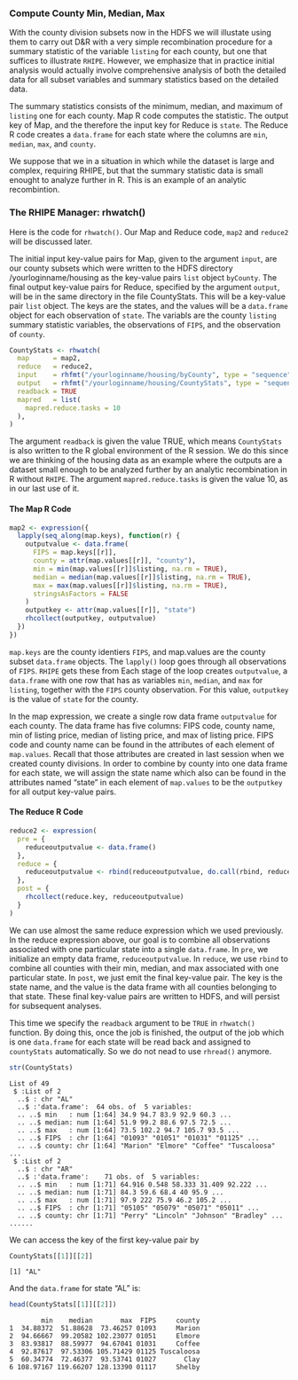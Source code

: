 ### Compute County Min, Median, Max ###

With the county division subsets now in the HDFS we will illustate using them
to carry out D&amp;R with a very simple recombination procedure for a summary
statistic of the variable `listing` for each county, but one that suffices to
illustrate
`RHIPE`.  However, we emphasize that in practice initial analysis would
actually involve comprehensive analysis of both the detailed data for all
subset variables and summary statistics based on the detailed data.

The summary statistics consists of the minimum, median, and maximum of
`listing` one for each county. Map R code computes the statistic.
The output key of Map, and the therefore the input key for Reduce is `state`.
The Reduce R code creates a `data.frame` for each state
where the columns are `min`, `median`, `max`, and `county`.

We suppose that we in a situation in which while the dataset is large and
complex, requiring RHIPE, but that the summary statistic data is small enought
to analyze further in R. This is an example of an analytic recombintion.

### The RHIPE Manager: rhwatch() ####

Here is the code for `rhwatch()`. Our Map and Reduce code,
`map2` and `reduce2` will be discussed later.

The initial input key-value pairs for Map, given to the argument `input`,
are our county subsets which were written to the HDFS directory
/yourloginname/housing  as the key-value pairs `list` object `byCounty`. 
The final output key-value pairs for Reduce, specified by the argument
`output`, will be in the same directory in the file CountyStats.
This will be a key-value pair `list` object. The keys are the states, and the
values will be a `data.frame` object for each observation of `state`. The
variabls are the county `listing` summary statistic variables,
the observations of `FIPS`, and the observation of `county`.

```r
CountyStats <- rhwatch(
  map      = map2,
  reduce   = reduce2,
  input    = rhfmt("/yourloginname/housing/byCounty", type = "sequence"),
  output   = rhfmt("/yourloginname/housing/CountyStats", type = "sequence"),
  readback = TRUE
  mapred   = list( 
    mapred.reduce.tasks = 10
  ),
)
```
The argument `readback` is given the value TRUE, which means `CountyStats` is
also written to the R global environment of the R session. We do this since we
are thinking of the housing data as an example where the outputs are a dataset
small enough to be analyzed further by an analytic recombination in R without
`RHIPE`. The argument `mapred.reduce.tasks` is given the value 10, as in
our last use of it.


#### The Map R Code ####

```r
map2 <- expression({
  lapply(seq_along(map.keys), function(r) {
    outputvalue <- data.frame(
      FIPS = map.keys[[r]],
      county = attr(map.values[[r]], "county"),
      min = min(map.values[[r]]$listing, na.rm = TRUE),
      median = median(map.values[[r]]$listing, na.rm = TRUE),
      max = max(map.values[[r]]$listing, na.rm = TRUE),
      stringsAsFactors = FALSE
    )
    outputkey <- attr(map.values[[r]], "state")
    rhcollect(outputkey, outputvalue)
  })
})
```

`map.keys` are the county identiers `FIPS`, and map.values are the county
subset `data.frame` objects.  The `lapply()` loop goes through all
observations of `FIPS`. `RHIPE` gets these from 
Each stage of the loop creates `outputvalue`,
a `data.frame` with one row that has as variables `min`, `median`, and `max`
for `listing`, together with the `FIPS` county observation. 
For this value, `outputkey` is the value of `state` for the county.


In the map expression, we create a single row data frame `outputvalue` for each county. The data frame has five
columns: FIPS code, county name, min of listing price, median of listing price, and max of listing price. 
FIPS code and county name can be found in the attributes of each element of `map.values`. Recall 
that those attributes are created in last session when we created county divisions.
In order to combine  by county into one data frame for each state, we will assign the state name
which also can be found in the attributes named "state" in each element of `map.values` to be the 
`outputkey` for all output key-value pairs.

#### The Reduce R Code ####

```r
reduce2 <- expression(
  pre = {
    reduceoutputvalue <- data.frame()
  },
  reduce = {
    reduceoutputvalue <- rbind(reduceoutputvalue, do.call(rbind, reduce.values))
  },
  post = {
    rhcollect(reduce.key, reduceoutputvalue)
  }
)
```

We can use almost the same reduce expression which we used previously. In the reduce expression 
above, our goal is to combine all observations associated with one particular state into a single 
`data.frame`.  In `pre`, we initialize an empty data frame, `reduceoutputvalue`. In `reduce`, we 
use `rbind` to combine all counties with their min, median, and max associated with one particular 
state.  In `post`, we just emit the final key-value pair.  The key is the state name, and the value 
is the data frame with all counties belonging to that state. These final key-value pairs are written 
to HDFS, and will persist for subsequent analyses.


This time we specify the `readback` argument to be `TRUE` in `rhwatch()` function. By doing this,
once the job is finished, the output of the job which is one `data.frame` for each state will be 
read back and assigned to `countyStats` automatically. So we do not nead to use `rhread()` anymore.

```r
str(CountyStats)
```
```
List of 49
 $ :List of 2
  ..$ : chr "AL"
  ..$ :'data.frame':  64 obs. of  5 variables:
  .. ..$ min   : num [1:64] 34.9 94.7 83.9 92.9 60.3 ...
  .. ..$ median: num [1:64] 51.9 99.2 88.6 97.5 72.5 ...
  .. ..$ max   : num [1:64] 73.5 102.2 94.7 105.7 93.5 ...
  .. ..$ FIPS  : chr [1:64] "01093" "01051" "01031" "01125" ...
  .. ..$ county: chr [1:64] "Marion" "Elmore" "Coffee" "Tuscaloosa" ...
 $ :List of 2
  ..$ : chr "AR"
  ..$ :'data.frame':	71 obs. of  5 variables:
  .. ..$ min   : num [1:71] 64.916 0.548 58.333 31.409 92.222 ...
  .. ..$ median: num [1:71] 84.3 59.6 68.4 40 95.9 ...
  .. ..$ max   : num [1:71] 97.9 222 75.9 46.2 105.2 ...
  .. ..$ FIPS  : chr [1:71] "05105" "05079" "05071" "05011" ...
  .. ..$ county: chr [1:71] "Perry" "Lincoln" "Johnson" "Bradley" ...
......
```

We can access the key of the first key-value pair by

```r
CountyStats[[1]][[2]]
```
```
[1] "AL"
```
And the `data.frame` for state "AL" is:

```r
head(CountyStats[[1]][[2]])
```
```
        min    median       max  FIPS     county
1  34.88372  51.88628  73.46257 01093     Marion
2  94.66667  99.20582 102.23077 01051     Elmore
3  83.93817  88.59977  94.67041 01031     Coffee
4  92.87617  97.53306 105.71429 01125 Tuscaloosa
5  60.34774  72.46377  93.53741 01027       Clay
6 108.97167 119.66207 128.13390 01117     Shelby
```
